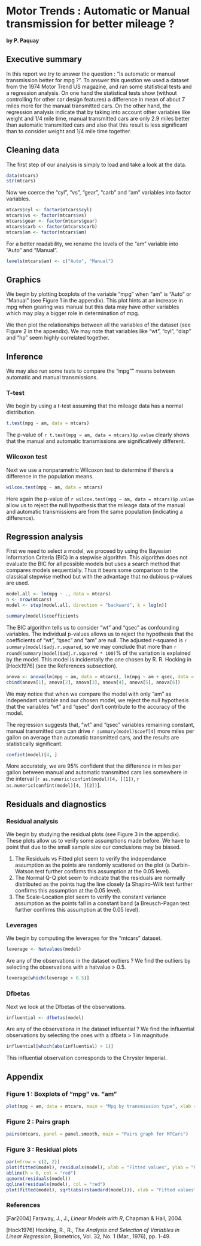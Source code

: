 Motor Trends : Automatic or Manual transmission for better mileage ?
========================================================
    
**by P. Paquay**
    
## Executive summary
    
In this report we try to answer the question : "Is automatic or manual transmission better for mpg ?". To answer this question we used a dataset from the 1974 Motor Trend US magazine, and ran some statistical tests and a regression analysis. On one hand the statistical tests show (without controlling for other car design features) a difference in mean of about 7 miles more for the manual transmitted cars. On the other hand, the regression analysis indicate that by taking into account other variables like weight and 1/4 mile time, manual transmitted cars are only 2.9 miles better than automatic transmitted cars and also that this result is less significant than to consider weight and 1/4 mile time together.

## Cleaning data

The first step of our analysis is simply to load and take a look at the data.

```r
data(mtcars)
str(mtcars)
```

Now we coerce the "cyl", "vs", "gear", "carb" and "am" variables into factor variables.

```r
mtcars$cyl <- factor(mtcars$cyl)
mtcars$vs <- factor(mtcars$vs)
mtcars$gear <- factor(mtcars$gear)
mtcars$carb <- factor(mtcars$carb)
mtcars$am <- factor(mtcars$am)
```

For a better readability, we rename the levels of the "am" variable into "Auto" and "Manual".

```r
levels(mtcars$am) <- c("Auto", "Manual")
```

## Graphics

We begin by plotting boxplots of the variable "mpg" when "am" is "Auto" or "Manual" (see Figure 1 in the appendix). This plot hints at an increase in mpg when gearing was manual but this data may have other variables which may play a bigger role in determination of mpg.

We then plot the relationships between all the variables of the dataset (see Figure 2 in the appendix). We may note that variables like "wt", "cyl", "disp" and "hp" seem highly correlated together.

## Inference

We may also run some tests to compare the "mpg"" means between automatic and manual transmissions.

### T-test

We begin by using a t-test assuming that the mileage data has a normal distribution.

```r
t.test(mpg ~ am, data = mtcars)
```

The p-value of `r t.test(mpg ~ am, data = mtcars)$p.value` clearly shows that the manual and automatic transmissions are significatively different.

### Wilcoxon test

Next we use a nonparametric Wilcoxon test to determine if there's a difference in the population means.

```r
wilcox.test(mpg ~ am, data = mtcars)
```

Here again the p-value of `r wilcox.test(mpg ~ am, data = mtcars)$p.value` allow us to reject the null hypothesis that the mileage data of the manual and automatic transmissions are from the same population (indicating a difference).

## Regression analysis

First we need to select a model, we proceed by using the Bayesian Information Criteria (BIC) in a stepwise algorithm. This algorithm does not evaluate the BIC for all possible models but uses a search method that compares models sequentially. Thus it bears some comparison to the classical stepwise method but with the advantage that no dubious p-values are used.

```r
model.all <- lm(mpg ~ ., data = mtcars)
n <- nrow(mtcars)
model <- step(model.all, direction = "backward", k = log(n))
```

```r
summary(model)$coefficients
```

The BIC algorithm tells us to consider "wt" and "qsec" as confounding variables. The individual p-values allows us to reject the hypothesis that the coefficients of "wt", "qsec" and "am" are null. The adjusted r-squared is `r summary(model)$adj.r.squared`, so we may conclude that more than `r round(summary(model)$adj.r.squared * 100)`% of the variation is explained by the model. This model is incidentally the one chosen by R. R. Hocking in [Hock1976] (see the References subsection).

```r
anova <- anova(lm(mpg ~ am, data = mtcars), lm(mpg ~ am + qsec, data = mtcars), lm(mpg ~ am + wt + qsec, data = mtcars))
cbind(anova[1], anova[2], anova[3], anova[4], anova[5], anova[6])
```

We may notice that when we compare the model with only "am" as independant variable and our chosen model, we reject the null hypothesis that the variables "wt" and "qsec" don't contribute to the accuracy of the model.

The regression suggests that, "wt" and "qsec" variables remaining constant, manual transmitted cars can drive `r summary(model)$coef[4]` more miles per gallon on average than automatic transmitted cars, and the results are statistically significant.

```r
confint(model)[4, ]
```

More accurately, we are 95% confident that the difference in miles per gallon between manual and automatic transmitted cars lies somewhere in the interval [`r as.numeric(confint(model)[4, ][1])`, `r as.numeric(confint(model)[4, ][2])`].

## Residuals and diagnostics

### Residual analysis

We begin by studying the residual plots (see Figure 3 in the appendix). These plots allow us to verify some assumptions made before. We have to point that due to the small sample size our conclusions may be biased.

1. The Residuals vs Fitted plot seem to verify the independance assumption as the points are randomly scattered on the plot (a Durbin-Watson test further confirms this assumption at the 0.05 level).
2. The Normal Q-Q plot seem to indicate that the residuals are normally distributed as the points hug the line closely (a Shapiro-Wilk test further confirms this assumption at the 0.05 level).
3. The Scale-Location plot seem to verify the constant variance assumption as the points fall in a constant band (a Breusch-Pagan test further confirms this assumption at the 0.05 level).

### Leverages

We begin by computing the leverages for the "mtcars" dataset.

```r
leverage <- hatvalues(model)
```

Are any of the observations in the dataset outliers ? We find the outliers by selecting the observations with a hatvalue > 0.5.

```r
leverage[which(leverage > 0.5)]
```

### Dfbetas

Next we look at the Dfbetas of the observations.

```r
influential <- dfbetas(model)
```

Are any of the observations in the dataset influential ? We find the influential observations by selecting the ones with a dfbeta > 1 in magnitude.

```r
influential[which(abs(influential) > 1)]
```

This influential observation corresponds to the Chrysler Imperial.

## Appendix

### Figure 1 : Boxplots of "mpg" vs. "am"

```r
plot(mpg ~ am, data = mtcars, main = "Mpg by transmission type", xlab = "Transmission type", ylab = "Miles per gallon")
```

### Figure 2 : Pairs graph

```r
pairs(mtcars, panel = panel.smooth, main = "Pairs graph for MTCars")
```

### Figure 3 : Residual plots

```r
par(mfrow = c(2, 2))
plot(fitted(model), residuals(model), xlab = "Fitted values", ylab = "Residuals", main = "Residuals vs Fitted")
abline(h = 0, col = "red")
qqnorm(residuals(model))
qqline(residuals(model), col = "red")
plot(fitted(model), sqrt(abs(rstandard(model))), xlab = "Fitted values", ylab = "Square Root of Standardized Residuals", main = "Scale-Location")
```

### References

[Far2004] Faraway, J., J., *Linear Models with R*, Chapman & Hall, 2004.

[Hock1976] Hocking, R., R., *The Analysis and Selection of Variables in Linear Regression*, Biometrics, Vol. 32, No. 1 (Mar., 1976), pp. 1-49.